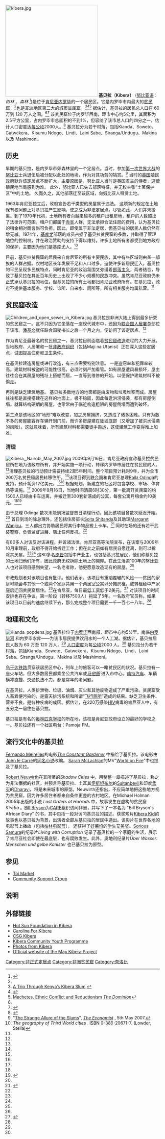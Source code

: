 {{Translation/Ref|en|Kibera|oldid=315992533}}

[[File:kibera.jpg|300px]]
'''基贝拉（Kibera）'''  ([[努比亚语|努比亚语]]：''树林'' 、''森林'' <ref>{{Cite web |url=http://www.affordablehousinginstitute.org/blogs/us/2005/07/kibera_africas.html |title=Affordable Housing Institute blog |accessdate=2009-10-06 |archive-date=2020-02-27 |archive-url=https://web.archive.org/web/20200227093523/http://affordablehousinginstitute.org/blogs/us/2005/07/kibera_africas.html |dead-url=no }}</ref>)是位于[[肯尼亚|肯尼亚]][[内罗毕|内罗毕]]的一个居民区。它是内罗毕市内最大的[[贫民窟|贫民窟]]，<ref name="imcworldwide"></ref>也是[[非洲|非洲]]地区第二大的城市[[贫民窟|贫民窟]]。<ref name="imcworldwide">[http://www.imcworldwide.org/content/article/detail/766/ A Trip Through Kenya’s Kibera Slum] {{webarchive|url=https://web.archive.org/web/20110728132453/http://www.imcworldwide.org/content/article/detail/766/ |date=2011-07-28 }}</ref><ref>{{Cite web |url=http://www.unhabitat.org/content.asp?typeid=19&catid=548&cid=4962 |title=Participating countries |accessdate=2020-10-05 |archive-date=2009-01-14 |archive-url=https://web.archive.org/web/20090114031916/http://www.unhabitat.org/content.asp?typeid=19&catid=548&cid=4962 |dead-url=no }}</ref><ref>[http://www.dominionpaper.ca/articles/1703 Machetes, Ethnic Conflict and Reductionism] {{Wayback|url=http://www.dominionpaper.ca/articles/1703 |date=20200319160139 }} ''[[The_Dominion_（报纸）|The Dominion]]''</ref> 据估计，基贝拉的居民总人口在 60 万到 120 万人之间。<ref name="econ"></ref><ref name="BBC">{{cite news|title=Kenya begins huge slum clearance|date=16 September 2009|accessdate=17 September 2009|publisher=BBC|url=http://news.bbc.co.uk/1/hi/world/africa/8258417.stm|archive-date=2019-12-13|archive-url=https://web.archive.org/web/20191213160627/http://news.bbc.co.uk/1/hi/world/africa/8258417.stm|dead-url=no}}</ref> 该贫民窟位于内罗毕西南，距市中心约5公里，其面积为2.5平方公里，占内罗毕市总面积的不到1%，但容纳了该市总人口的四分之一，估计人口密度达[[公顷|每公顷]]2000人。<ref name="#1">{{Cite web |url=http://www.irinnews.org/Report.aspx?ReportId=62409 |title=KENYA: Kibera, The Forgotten City |accessdate=2009-10-06 |archive-date=2011-06-12 |archive-url=https://web.archive.org/web/20110612222344/http://www.irinnews.org/Report.aspx?ReportId=62409 |dead-url=no }}</ref> 基贝拉分为若干村落，包括Kianda、Soweto、Gatwekera、Kisumu Ndogo、Lindi、Laini Saba、Siranga/Undugu、Makina 以及 Mashimoni。

==历史==

早期的基贝拉，是内罗毕市郊森林里的一个定居点。当时，参加[[第一次世界大战|第一次世界大战]]的[[努比亚人|努比亚]]士兵退伍后被分配以此处的地块，作为对其功劳的犒赏。<ref name="econ">"[http://www.economist.com/specialreports/displaystory.cfm?story_id=9070714 The Strange Allure of the Slums]", ''[[《经济学人》|The Economist]]'' , 5th May 2007.</ref> 当时的[[大英帝国|英国]]殖民政府默许该定居点不断扩大，主要原因是，努比亚人当时是英国君主的侍者，这使殖民地当局感到为难。 此外，努比亚人已失去部落特征，并无权主张“土著保护区”中的土地。{{Citation needed|date=September 2009}} 久而久之，其他部落迁至该区域，向努比亚人租赁土地。

1963年肯尼亚独立后，政府宣告若干类型的房屋属于违法。 这项新的规定在土地保有权问题上对基贝拉产生影响，使之成为非法定居点。尽管如此，人们并未搬离。到了1970年代初，土地所有者向越来越多的租户出租房地，租户的人数超出了法律许可范围。租户们都属于[[赤贫|赤贫]]人群，无法承担合法住房的费用，认为基贝拉的租金相对而言尚可负担。因此，即使属于非法定居，但基贝拉的居民人数仍然有增无减。1974年，[[基库尤|基库尤]]部落的成员占据了基贝拉贫民窟的多数，并取得了管理地位的控制权，并在政治赞助的支持下得以维持。许多土地所有者都受到地方政府的保护，主要因为他们是基库尤人。<ref name="lowder">''The geography of Third World cities'' . ISBN 0-389-20671-7. (Lowder, Stella)</ref>

目前，基贝拉贫民窟的居民来自肯尼亚的所有主要民族，其中有些区域则由某一部族的人群占据。农村地区长年发展不足和人口过多，迫使许多新居民迁入。基贝拉的平民呈现多民族特点，同时肯尼亚的政治氛围又弥漫着[[部落制|部落主义]]，两者结合，导致了基贝拉在其近百年历史上出现了不少小规模的民族冲突。虽然肯尼亚政府仍未正式承认基贝拉的地位，但基贝拉的所有土地都归肯尼亚政府所有。在基贝拉，政府不提供基本服务、学校、诊所、自来水、厕所等，所有相关服务均属私营。<ref name="econ"></ref>

==贫民窟改造==
[[File:Children_and_open_sewer_in_Kibera.jpg|thumb]]
基贝拉是非洲大陆上得到最多研究的贫民窟之一。这不只因为它坐落在一座现代城市中，还因为[[联合国|联合国]][[人居署|人居署]]总部位于该市。[[潘基文|潘基文]]就任联合国秘书长之后一个月之内，便访问了该定居点。<ref name="econ"></ref>

作为肯尼亚最著名的贫民窟之一，基贝拉目前面临着[[贫民窟改造|贫民窟改造]]进程的大力开展。当地政府、人居署和一批[[)|非政府组织]]（包括Maji na Ufanisi）正在深入这些定居点，试图提高住房和卫生条件。

在基贝拉建造房屋或进行改造，有三点需要特别注意。 一是盗窃率和犯罪率较高。建筑材料被盗的可能性很高，必须时刻严加看管。如有房屋遭风暴损坏，屋主往往会在其房屋的残址上搭棚而居，一直等到维修的开始，以便保护建筑材料不被偷走。

再则是缺乏建筑地基。 基贝拉多数地方的地面都是由废物和垃圾堆积而成。房屋往往都是直接搭建在这样的地面上，极不稳固，因此每逢洪涝侵袭，都有房屋倒塌。就算结构硬朗的房屋，也常常由于临近构造粗陋的房屋倒塌而遭到破坏。

第三点是该地区的“地形”难以改变，加之房屋拥挤，又造成了诸多困难。只有为数不多的房屋能容许车辆开到门前，而许多房屋建在陡坡底部（又增加了被洪水侵袭的风险）。这就意味着，所有建筑材料都需要徒手搬运，这使建筑工作变得难上加难。

===清理===
[[File:Kibera,_Nairobi_May_2007.jpg|thumb]]
2009年9月16日，肯尼亚政府宣称基贝拉贫民窟所在地为该政府所有，并开始实施一项行动，转移内罗毕市居住在贫民窟的人。<ref name="BBC"></ref>清理基贝拉的行动预计需要持续2至5年时间。整个项目预计耗时9年，并为全市200万名贫民窟居民转移住所。<ref name="AP"></ref>该项目得到[[联合国|联合国]]和肯尼亚总理[[Raila_Odinga|Raila Odinga]]的支持，预计耗资12亿美元。<ref name="BBC"></ref><ref name="AP"></ref> 根据规划，新建立的社区将包含学校、市场、体育场等设施。<ref name="BBC"></ref> 2009年9月16日，当地时间清晨6时30分，第一批离开贫民窟的约1500人已经由卡车运离，并搬迁至300套新落成的公寓，每套公寓月租金约10美元。<ref name="BBC"></ref><ref name="AP">{{cite news|title=Kenya moves 1,500 slum residents to new homes|date=16 September 2009|accessdate=17 September 2009|publisher=The Standard|url=http://www.google.com/hostednews/ap/article/ALeqM5i2mIs1YGVZOqru3LLXpzLNtLJDnQD9AOF4C00|archive-date=2009-10-02|archive-url=https://web.archive.org/web/20091002074700/http://www.google.com/hostednews/ap/article/ALeqM5i2mIs1YGVZOqru3LLXpzLNtLJDnQD9AOF4C00|dead-url=no}}</ref>

由于总理 Odinga 数次未能到场监督首日清理行动，因此该项目曾数次延迟开始。<ref name="standard"></ref> 首日到场的除总理外，还包括住房部长[[Soita_Shitanda|Soita Shitanda]]及其助理[[Margaret_Wanjiru|Margaret Wanjiru]]，三人都出力协助居民将其行李物品搬上卡车。<ref name="standard">{{cite news|title=Ecstasy as Kibera slum residents finally reach ‘promised land’ after years of waiting|date=16 September 2009|accessdate=17 September 2009|publisher=The Standard|url=http://www.eastandard.net/InsidePage.php?id=1144024186&cid=4}}{{dead link|date=2017年12月 |bot=InternetArchiveBot |fix-attempted=yes }}</ref> 同时在场的还有若干武装警察，负责监督进展、阻止任何反抗。<ref name="standard"></ref>

有80多人对该反对该进程，并诉诸法律。肯尼亚高等法院宣布，在该案与2009年10月审理前，政府不得开始拆迁工作；但在此之前如有居民自愿迁离，则可以拆除其房屋。<ref name="BBC"></ref><ref name="AP"></ref> 这80多名[[原告|原告]]包括中产业主，也包括基贝拉居民，他们称基贝拉的土地归他们所有，因此政府无权拆除土地上的棚屋。在此生活逾100年的努比亚人也对该项目感到失望，一名老者称，他更愿意改造现有的房屋。<ref name="BBC"></ref>

市政规划者对该项目也有批评。他们表示，该项目有重蹈覆辙的风险——贫困的家庭可能会与其他一个或两个家庭共用一个两居室公寓以分摊房租，或转租给中产家庭后迁回贫民窟居住。<ref name="BBC"></ref>在肯尼亚，每日[[最低工资|最低工资]]低于2美元。<ref>{{Cite web |url=http://www.state.gov/g/drl/rls/hrrpt/2005/61575.htm |title=存档副本 |accessdate=2009-10-06 |archive-date=2012-01-13 |archive-url=https://web.archive.org/web/20120113180224/http://www.state.gov/g/drl/rls/hrrpt/2005/61575.htm |dead-url=no }}</ref> 对该项目的时间安排也存在争议。第一阶段（转移7500人）拖延了5年。一名政府官员称，如果该项目以目前的速度继续下去，那么完成整个项目需要一千一百七十八年。<ref name="AP"></ref> 

==地理和文化==
[[File:Kianda_popdens.jpg|thumb]]
基贝拉位于[[内罗毕|内罗毕]]西南部，距市中心约5公里。南临[[内罗毕河|内罗毕河]] 和内罗毕水库——为该市居民提供饮用水的一个人工湖。据估计，基贝拉居民人数为 60 万至 120 万人，<ref name="econ"></ref> [[人口密度|人口密度]]为每[[公顷|公顷]]2000 人。<ref name="#1"/> 基贝拉分为若干村落，包括Kianda、Soweto、Gatwekera、Kisumu Ndogo、Lindi、Laini Saba、Siranga/Undugu、Makina 以及 Mashimoni。

[[乌干达铁路|乌干达铁路]]贯穿该居民区中心，列车上的旅客可以一睹贫民区的状况。基贝拉有一座火车站，但大多数居民都乘坐公共汽车或''[[马他图|马他图]]'' 进入市中心。[[劫持汽车|劫持汽车]]、车辆横冲直撞、交通执法不力，都是常年的老问题。

在基贝拉，人类排泄物、垃圾、油烟、灰尘和其他废物造成了严重污染。贫民窟受人畜粪便污染的，是露天排污系统和所谓“[[flying_toilet|飞行厕所]]”造成的结果。缺乏卫生条件、营养不良，是各种疾病的成因。据估计，在220万感染[[HIV|HIV]]病毒的肯尼亚人中，有五分之一居住在基贝拉。

基贝拉是有名的[[奥林匹克小学|奥林匹克学校]]的所在地，该校是肯尼亚政府设立的最好的学校之一。基贝拉还有一个社区电台：Pamoja FM。

==流行文化中的基贝拉==
<!-- 檔案不存在 [[File:KiberaKid_small.jpg|thumb]] -->
[[Fernando_Meirelles|Fernando Meirelles]]的电影''[[The_Constant_Gardener_（电影）|The Constant Gardener]]'' 中描绘了基贝拉。该电影由[[John_le_Carré|John le Carré]]的[[The_Constant_Gardener|同名小说]]改编。 [[Sarah_McLachlan|Sarah McLachlan]]的MV"[[World_on_Fire_（歌曲）|World on Fire]]"中也提及了基贝拉。

[[Robert_Neuwirth|Robert Neuwirth]]在其所著的''Shadow Cities'' 中，用整整一章描述了基贝拉，称之为非法僭据的社区，并预言称基贝拉、土耳其[[伊斯坦布尔|伊斯坦布尔]]的[[Sultanbeyli|Sultanbeyli]]和印度[[孟买|孟买]]的[[Dharavi|Dharavi]]，将是未来城市的原型。Neuwirth还指出，不应简单地把这些地方视为贫民窟，因为许多居住者都来自条件更差的农村地区。在Michael Holman 2005年出版的小说 ''Last Orders at Harrods'' 中，故事发生在虚构的贫民窟''Kireba'' 。[[Bill_Bryson|Bill Bryson]]为[[CARE（救济机构）|CARE]]组织访问非洲，并写下了一本名为 "Bill Bryson's African Diary" 的书，其中包括一段对访问基贝拉的描述。获奖短片[[Kibera_Kid|Kibera Kid]]的故事也以基贝拉为背景，出演者全部从基贝拉的居民中选出。该影片在世界各地的电影节上播放（包括[[柏林电影节|柏林电影节]]）， 还获得了[[好莱坞|好莱坞]]的[[学生艾美奖|学生艾美奖]]。[[Sorious_Samura|Sorious Samura]]的纪录片''Living with Corruption'' 记录了基贝拉的一个家庭的生活，展示了肯尼亚社会即使在最底层，也有腐败发生。此外，奥地利纪录片''Über Wasser: Menschen und gelbe Kanister'' 也已基贝拉为原型。

==参见==
*[[Toi_Market|Toi Market]]
*[[Community_Support_Group|Community Support Group]]

==说明==
<div class="references-small"><references></references>
</div>

==外部链接==
*[https://web.archive.org/web/20100317101433/http://www.hotsunfoundation.org/ Hot Sun Foundation in Kibera]
* [http://cfk.unc.edu/ Carolina For Kibera] {{Wayback|url=http://cfk.unc.edu/ |date=20060822073905 }}
* [https://web.archive.org/web/20080821110141/http://www.csgkibera.org/ CSG Kibera]
* [https://web.archive.org/web/20080622111024/http://www.kcyp.kabissa.org/ Kibera Community Youth Programme]
* [http://www.domnik.net/topoi/commons/KE/nairobi/kibera/ Photos from Kibera] {{Wayback|url=http://www.domnik.net/topoi/commons/KE/nairobi/kibera/ |date=20091010181703 }}
* [https://web.archive.org/web/20100126095013/http://www.mapkiberaproject.org/ Official website of the Map Kibera Project]
{{Coord|1|19|S|36|47|E|region:KE_type:city_source:GNS-enwiki|display=title}}

[[Category:非正式定居点|Category:非正式定居点]]
[[Category:非洲贫民窟|Category:非洲贫民窟]]
[[Category:奈洛比|Category:奈洛比]]